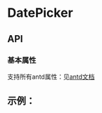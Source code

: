
<Meta title="DatePicker"  />

# DatePicker

## API

### 基本属性

支持所有antd属性：见[antd文档](https://ant.design/components/back-top-cn/#API)

## 示例：

<Preview>
  <Story name="Demo" story={stories.Demo} />
</Preview>
